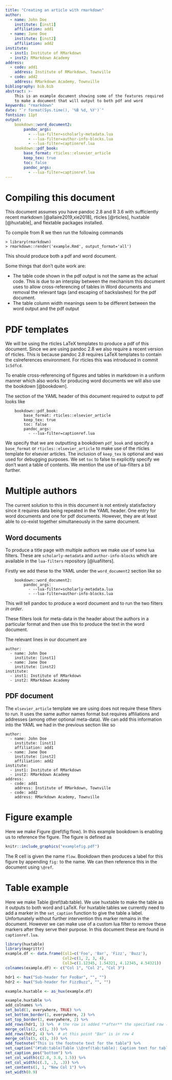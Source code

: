 ```yaml
---
title: "Creating an article with rmarkdown"
author:
  - name: John Doe
    institute: [inst1]
    affiliation: add1
  - name: Jane Doe
    institute: [inst2]
    affiliation: add2
institute:
  - inst1: Institute of RMarkdown
  - inst2: RMarkdown Academy
address:
  - code: add1
    address: Institute of RMarkdown, Townville
  - code: add2
    address: RMarkdown Academy, Townville
bibliography: bib.bib
abstract: >-
    This is an example document showing some of the features required
    to make a document that will output to both pdf and word
keywords: "rmarkdown"
date: "`r format(Sys.time(), '%B %d, %Y')`"
fontsize: 11pt
output:
    bookdown::word_document2:
        pandoc_args:
          - --lua-filter=scholarly-metadata.lua
          - --lua-filter=author-info-blocks.lua
          - --lua-filter=captionref.lua
    bookdown::pdf_book:
        base_format: rticles::elsevier_article
        keep_tex: true
        toc: false
        pandoc_args:
          - --lua-filter=captionref.lua
---
```


# Compiling this document

This document assumes you have pandoc 2.8 and R 3.6 with sufficiently recent markdown [@allaire2019,xie2018], rticles [@rticles], huxtable [@huxtable], and flextable packages installed.

To compile from R we then run the following commands

```
> library(rmarkdown)
> rmarkdown::render('example.Rmd', output_format='all')
```

This should produce both a pdf and word document.

Some things that don't quite work are:

- The table code shown in the pdf output is not the same as the actual code. This is due to an interplay between the mechanism this document uses to allow cross-referencing of tables in Word documents and removal the relevant tags (and escaping of backslashes) for the pdf document.
- The table column width meanings seem to be different between the word output and the pdf output


# PDF templates

We will be using the rticles LaTeX templates to produce a pdf of this document.
Since we are using pandoc 2.8 we also require a recent version of rticles.
This is because pandoc 2.8 requires LaTeX templates to contain the cslreferences environment.
For rticles this was introduced in commit `1c5dfcd`.

To enable cross-referencing of figures and tables in markdown in a uniform manner which also works for producing word documents we will also use the bookdown [@bookdown].

The section of the YAML header of this document required to output to pdf looks like
```
    bookdown::pdf_book:
        base_format: rticles::elsevier_article
        keep_tex: true
        toc: false
        pandoc_args:
          - --lua-filter=captionref.lua
``` 

We specify that we are outputting a bookdown `pdf_book` and specify a `base_format` or `rticles::elsevier_article` to make use of the rticles template for elsevier articles. The inclusion of `keep_tex` is optional and was used for debugging purposes. We set `toc` to false to explicitly specify we don't want a table of contents. We mention the use of lua-filters a bit further.  

# Multiple authors

The current solution to this in this document is not entirely statisfactory since it requires data being repeated in the YAML header. One entry for word documents and one for pdf documents. However, they are at least able to co-exist together simultaneously in the same document. 


## Word documents

To produce a title page with multiple authors we make use of some lua filters.
These are 
`scholarly-metadata` and 
`author-info-blocks` which are available in the `lua-filters` repository [@luafilters].

Firstly we add these to the YAML under the `word_document2` section like so

```
    bookdown::word_document2:
        pandoc_args:
          - --lua-filter=scholarly-metadata.lua
          - --lua-filter=author-info-blocks.lua
```

This will tell pandoc to produce a word document and to run the two filters *in* *order*.

These filters look for meta-data in the header about the authors in a particular format and then use this to produce
the text in the word document.

The relevant lines in our document are

```
author:
  - name: John Doe
    institute: [inst1]
  - name: Jane Doe
    institute: [inst2]
institute:
  - inst1: Institute of RMarkdown
  - inst2: RMarkdown Academy
```

## PDF document

The `elsevier_article` template we are using does not require these filters to run. It uses the same author names format but requires affiliations and addresses (among other optional meta-data). 
We can add this information into the YAML we had in the previous section like so

```
author:
  - name: John Doe
    institute: [inst1]
    affiliation: add1
  - name: Jane Doe
    institute: [inst2]
    affiliation: add2
institute:
  - inst1: Institute of RMarkdown
  - inst2: RMarkdown Academy
address:
  - code: add1
    address: Institute of RMarkdown, Townville
  - code: add2
    address: RMarkdown Academy, Townville
```


# Figure example

Here we make Figure \@ref(fig:flow). 
In this example bookdown is enabling us to reference the figure. 
The figure is defined as

```r
knitr::include_graphics("examplefig.pdf")
```

The R cell is given the name `flow`. Bookdown then produces a label for this figure by appending `fig:` to the name. We can then reference this in the document using `\@ref`.

# Table example

Here we make Table \@ref(tab:table). We use huxtable to make the table as it outputs to both word and LaTeX. 
For huxtable tables we currently need to add a marker in the `set_caption` function to give the table a label. 
Unfortunately without further intervention this marker remains in the document.
However we can make use of a custom lua filter to remove these markers after they serve their purpose. 
In this document these are found in `captionref.lua`. 


```r
library(huxtable)
library(magrittr)
example.df <- data.frame(Col1=c('Foo', 'Bar', 'Fizz', 'Buzz'),
                         Col2=c(1, 2, 3, 4),
                         Col3=c(1.12345, 1.54321, 4.12345, 4.54321))
colnames(example.df) <- c("Col 1", "Col 2", "Col 3")

```



```r

hdr1 <- hux("Sub-header for FooBar", "", "")
hdr2 <- hux("Sub-header for FizzBuzz", "", "")

example.huxtable <- as_hux(example.df)

example.huxtable %>% 
add_colnames %>%
set_bold(1, everywhere, TRUE) %>%
set_bottom_border(1, everywhere, 2) %>%
set_top_border(1, everywhere, 2) %>%
add_rows(hdr1, 1) %>%  # the row is added **after** the specified row (new row is row 2)
merge_cells(2, c(1, 3)) %>%
add_rows(hdr2, 4) %>%  # at this point "Bar" is in row 4
merge_cells(5, c(1, 3)) %>%
add_footnote("This is the footnote text for the table") %>%
set_caption("(#tab:table)Table \\@ref(tab:table): Caption text for table") %>%
set_caption_pos("bottom") %>%
set_col_width(c(2.0, 3.0, 1.5)) %>%
set_col_width(c(.3, .3, .3)) %>%
set_contents(1, 1, "New Col 1") %>%
set_width(0.9)

```

